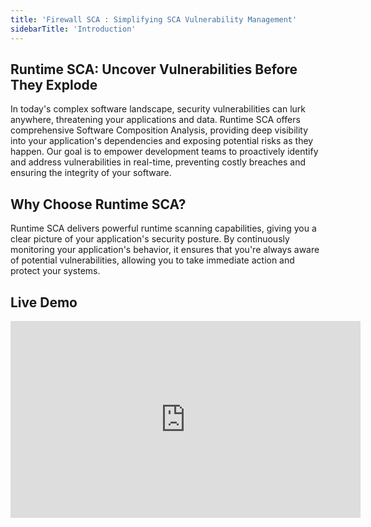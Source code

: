 ```yaml
---
title: 'Firewall SCA : Simplifying SCA Vulnerability Management'
sidebarTitle: 'Introduction'
---
```


## Runtime SCA: Uncover Vulnerabilities Before They Explode

In today's complex software landscape, security vulnerabilities can lurk anywhere, threatening your applications and data.  Runtime SCA offers comprehensive Software Composition Analysis, providing deep visibility into your application's dependencies and exposing potential risks as they happen.  Our goal is to empower development teams to proactively identify and address vulnerabilities in real-time, preventing costly breaches and ensuring the integrity of your software.

## Why Choose Runtime SCA?

Runtime SCA delivers powerful runtime scanning capabilities, giving you a clear picture of your application's security posture. By continuously monitoring your application's behavior, it ensures that you're always aware of potential vulnerabilities, allowing you to take immediate action and protect your systems.

## Live Demo

<iframe width="560" height="315" src="https://www.youtube.com/embed/0YgwhWDF3OA" frameborder="0" allow="autoplay; encrypted-media" allowfullscreen />
